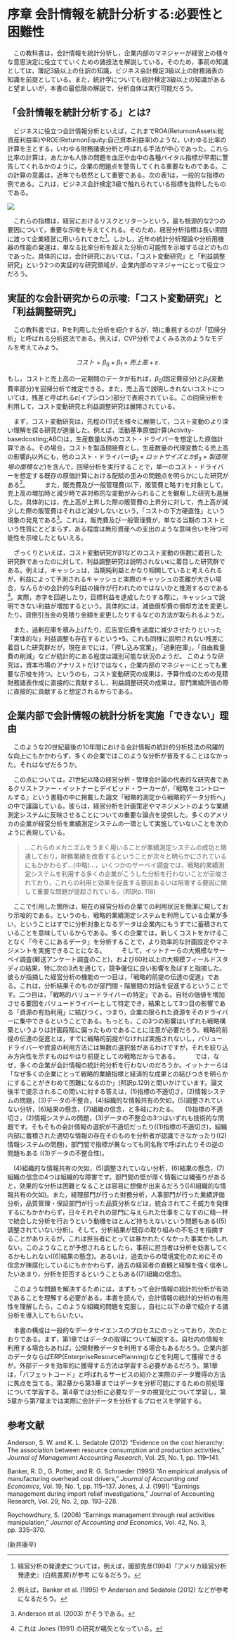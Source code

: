 # 序章 会計情報を統計分析する:必要性と困難性 {-}

　この教科書は，会計情報を統計分析し，企業内部のマネジャーが経営上の様々な意思決定に役立てていくための諸技法を解説している。そのため，事前の知識としては，簿記3級以上の仕訳の知識，ビジネス会計検定3級以上の財務諸表の知識を前提としている。また，統計学についても統計検定3級以上の知識があると望ましいが，本書の最低限の解説で，分析自体は実行可能だろう。

## 「会計情報を統計分析する」とは?
　ビジネスに役立つ会計情報分析といえば，これまでROA(ReturnonAssets:総資産利益率)やROE(ReturnonEquity:自己資本利益率)のような，いわゆる比率の計算を主とする，いわゆる財務諸表分析と呼ばれる手法が中心であった。これら比率の計算は，あたかも人体の問題を血圧や血中の各種バイタル指標が早期に警告してくれるかのように，企業の問題点を警告してくれる重要なものである。この計算の意義は，近年でも依然として重要である。次の表1は，一般的な指標の例である。これは，ビジネス会計検定3級で触れられている指標を抜粋したものである。

![](/Users/hommachinurupo/Dropbox/Research/AccDatAna_Project/会計情報のデータ分析/GitHub/Site/img/ch_0_1.png)

　これらの指標は，経営におけるリスクとリターンという，最も根源的な2つの要因について，重要な示唆を与えてくれる。そのため，経営分析指標は長い期間に渡って企業経営に用いられてきた[^1]。しかし，近年の統計分析理論や分析用機器の性能の発達は，単なる比率分析を超えた分析の可能性を示唆するほどのものであった。具体的には，会計研究においては，「コスト変動研究」と「利益調整研究」という2つの実証的な研究領域が，企業内部のマネジャーにとって役立つだろう。

## 実証的な会計研究からの示唆:「コスト変動研究」と「利益調整研究」
　この教科書では，Rを利用した分析を紹介するが，特に重視するのが「回帰分析」と呼ばれる分析技法である。例えば，CVP分析でよくみる次のようなモデルを考えてみよう。

$$
コスト = \beta_0 + \beta_1 \times 売上高 + \varepsilon. \tag{1}
$$

もし，コストと売上高の一定期間のデータが有れば，$\beta_0$(固定費部分)と$\beta_1$(変動費率部分)を回帰分析で推定できる。また，売上高で説明しきれないコストについては，残差と呼ばれる$\varepsilon$(イプシロン)部分で表現されている。この回帰分析を利用して，コスト変動研究と利益調整研究は展開されている。

　まず，コスト変動研究は，先程の(1)式を様々に展開して，コスト変動のより深い理解を探る研究が進展した。例えば，活動基準原価計算(Activity-basedcosting;ABC)は，生産数量以外のコスト・ドライバーを想定した原価計算である。その場合，コストを製造間接費とし，生産数量の代理変数たる売上高の影響$\beta_1$以外にも，他のコスト・ドライバー($\beta_2 \times ロットサイズとか \beta_3 \times 製造現場の面積など$)を含んで，回帰分析を実行することで，単一のコスト・ドライバーを想定する既存の原価計算における配賦の歪みの問題点を明らかにした研究がある[^2]。
　
　また，販売費及び一般管理費(以下，販管費と略す)を対象として，売上高の増加時と減少時で非対称的な変動がみられることを観察した研究も進展した。具体的には，売上高が上昇した際の販管費の上昇分に対して，売上高が減少した際の販管費はそれほど減少しないという，「コストの下方硬直性」という現象の発見である[^3]。これは，販売費及び一般管理費が，単なる当期のコストという性質にとどまらず，ある程度は無形資産への支出のような意味合いを持つ可能性を示唆したともいえる。

　ざっくりといえば，コスト変動研究がβ1などのコスト変動の係数に着目した研究群であったのに対して，利益調整研究は説明されないεに着目した研究群である。例えば，キャッシュは，当期純利益とかなり相関していると考えられるが，利益によって予測されるキャッシュと実際のキャッシュの乖離が大きい場合，なんらかの会計的な利益の操作が行われたのではないかと推測するのである[^4]。実際，赤字を回避したり，目標利益を達成したりする際に，キャッシュで説明できない利益が増加するという。具体的には，減価償却費の償却方法を変更したり，貸倒引当金の見積り金額を変更したりするなどの方法が取られるようだ。

　また，過剰在庫を積み上げたり，広告宣伝費を過度に減少させたりといった「実体的な」利益調整も存在するという*5。これも同様に説明されない残差に着目した研究群だが，現在までには，「押し込み営業」，「過剰在庫」，「自由裁量費の削減」などが統計的にある程度は識別可能な状況のようだ。
このような研究は，資本市場のアナリストだけではなく，企業内部のマネジャーにとっても重要な示唆を持つ。というのも，コスト変動研究の成果は，予算作成のための見積財務諸表作成に直接的に貢献するし，利益調整研究の成果は，部門業績評価の際に直接的に貢献すると想定されるからである。

## 企業内部で会計情報の統計分析を実施「できない」理由
　このような20世紀最後の10年間における会計情報の統計的分析技法の飛躍的な向上にもかかわらず，多くの企業ではこのような分析が普及することはなかった。それはなぜだろうか。

　この点については，21世紀以降の経営分析・管理会計論の代表的な研究者であるクリストファー・イットナーとデイビッド・ラーカーが，『戦略をコントロールする』という書籍の中に掲載した論文「戦略的測定から戦略的データ分析へ」の中で議論している。彼らは，経営分析を計画策定やマネジメントのような業績測定システムに反映させることについての重要な論点を提供した。多くのアメリカの企業が経営分析を業績測定システムの一環として実施していないことを次のように表現している。

>...これらのメカニズムをうまく用いることが業績測定システムの成功と関連しており，財務業績を改善するということが次々と明らかにされているにもかかわらず...(中略)...，いくつかのサーベイ調査では，戦略的業績測定システムを利用する多くの企業がこうした分析を行わないことが示唆されており，これらの利用と効果を促進する要因あるいは阻害する要因に関して重要な問題が提起されている。(邦訳p. 118)

　ここで引用した箇所は，現在の経営分析の企業での利用状況を簡潔に現しており示唆的である。というのも，戦略的業績測定システムを利用している企業が多い，ということはすでに分析対象となるデータは企業内にもうすでに蓄積されていることを意味しているからである。多くの企業では，新しくコストをかけることなく「今そこにあるデータ」を分析することで，より効率的な計画設定やマネジメントを実施できることになる。
　
　そして，イットナーらの大規模なサーベイ調査(郵送アンケート調査のこと)，および60社以上の大規模フィールドスタディの結果，特に次の3点を通じて，競争優位に良い影響を及ぼすと指摘した。彼らが指摘した経営分析の機能の一つ目は，「戦略的前提の伝達の促進」である。これは，分析結果そのものが部門間・階層間の対話を促進するということです。二つ目は，「戦略的バリュードライバーの特定」である。自社の価値を増加させる要因をバリュードライバーとして特定でき，結果として3つ目の影響である「資源の有効利用」に結びつく。つまり，企業の限られた資源をそのドライバーに集中できるということである。もっとも，この3つの影響はいずれも戦略構築というよりは計画段階に偏ったものであることに注意が必要だろう。戦略的前提の伝達の促進とは，すでに戦略的前提がなければ実施されないし，バリュードライバーや資源の利用方法には無数の選択肢があるわけですが，それを絞り込み方向性を示すものはやはり前提としての戦略だからである。
　
　では，なぜ，多くの企業が会計情報の統計的分析を行わないのだろうか。イットナーらは「なぜ多くの企業にとって戦略的業績指標と経済的な成果との結びつきを明らかにすることがきわめて困難になるのか」(邦訳p.129)と問いかけています。論文後半で提示されるこの問いに対する答えは，(1)指標の不適切さ，(2)情報システムの問題，(3)データの不整合，(4)組織的な情報共有の欠如，(5)調整されていない分析，(6)結果の懸念，(7)組織の信念，と多岐にわたる。
　(1)指標の不適切さ，(2)情報システムの問題，(3)データの不整合の3つはいずれも技術的な問題です。そもそもの会計情報の選択が不適切だったり((1)指標の不適切さ)，組織内部に蓄積された適切な情報の存在そのものを分析者が認識できなかったり((2)情報システムの問題)，部門間で指標が異なっても同名称で呼ばれたりその逆の問題もある
((3)データの不整合性)。

　(4)組織的な情報共有の欠如，(5)調整されていない分析，(6)結果の懸念，(7)組織の信念の4つは組織的な障害です。部門間の壁が厚く情報には縄張りがあると，効果的な分析は困難となることは容易に想像が出来るだろう((4)組織的な情報共有の欠如)。また，経理部門が行った財務分析，人事部門が行った業績評価分析，品質管理・保証部門が行った品質分析などは，統合されてこそ威力を発揮するにもかかわらず，日々それぞれの部門に与えられた仕事をこなすのに精一杯で統合した分析を行おうという動機をほとんど持ちえないという問題もある((5)調整されていない分析)。そして，分析結果が既存の取り組みの不毛さを指摘することがありえるが，これは担当者にとっては暴かれたくなかった事実かもしれない。このようなことが予想されるとしたら，事前に担当者は分析を妨害してくるかもしれない((6)結果の懸念)。あるいは，過去からの環境変化のためにその信念が陳腐化しているにもかかわらず，過去の経営者の直観と経験を強く信奉したいあまり，分析を拒否するということもある((7)組織の信念)。

　このような問題を解決するためには，まずもって会計情報の統計的分析が有効であることを理解する必要がある。本書を読んで，会計情報の統計的分析の有用性を理解したら，このような組織的問題を克服し，自社に以下の章で紹介する諸分析を導入してもらいたい。

　本書の構成は一般的なデータサイエンスのプロセスにのっとっており，次のとおりである。まず，第1章ではデータの取得について解説する。自社内の情報を利用する場合もあれば，公開財務データを利用する場合もあるだろう。企業内部のデータならばERP(EnterpriseResourcePlanning)などを利用して獲得できるが，外部データを効率的に獲得する方法は学習する必要があるだろう。第1章は，「バフェットコード」と呼ばれるサービスの紹介と実際のデータ獲得の方法に焦点を当てる。第2章から第3章まではデータを分析可能にするための前処理について学習する。第4章では分析に必要なデータの視覚化について学習し，第5章から第7章までは実際に会計データを分析するプロセスを学習する。

## 参考文献 {-}
Anderson, S. W. and K. L. Sedatole (2012) “Evidence on the cost hierarchy: The association between resource consumption and production activities,” _Journal of Management Accounting Research_, Vol. 25, No. 1, pp. 119–141.

Banker, R. D., G. Potter, and R. G. Schroeder (1995) “An empirical analysis of manufacturing overhead cost drivers,” _Journal of Accounting and Economics_, Vol. 19, No. 1, pp. 115–137. Jones, J. J. (1991) “Earnings management during import relief investigations,” Journal of
Accounting Research, Vol. 29, No. 2, pp. 193–228.

Roychowdhury, S. (2006) “Earnings management through real activities manipulation,” _Journal of Accounting and Economics_, Vol. 42, No. 3, pp. 335–370.

(新井康平)


[^1]: 経営分析の発達史については，例えば，國部克彦(1994)『アメリカ経営分析発達史』(白桃書房)が参考 になるだろう。
[^2]: 例えば，Banker et al. (1995) や Anderson and Sedatole (2012) などが参考になるだろう。
[^3]: Anderson et al. (2003) がそうである。
[^4]: これは Jones (1991) の研究が嚆矢となっている。
[^5]: 詳細は Roychowdhury (2006) を参照されたい。
